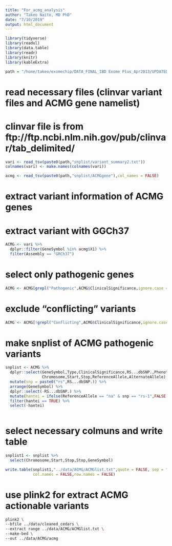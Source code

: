 ```yaml
---
title: "For_acmg_analysis"
author: "Takeo Naito, MD PhD"
date: "7/10/2019"
output: html_document
---
```


```r
library(tidyverse)
library(readxl)
library(data.table)
library(readr)
library(knitr)
library(kableExtra)

```



```r
path = "/home/takeo/exomechip/DATA_FINAL_IBD Exome Plus_Apr2013/UPDATED FILES/data/"
```


# read necessary files (clinvar variant files and ACMG gene namelist)
# clinvar file is from ftp://ftp.ncbi.nlm.nih.gov/pub/clinvar/tab_delimited/

```r
vari <- read_tsv(paste0(path,"snplist/variant_summary2.txt")) 
colnames(vari) <- make.names(colnames(vari))

acmg <- read_tsv(paste0(path,"snplist/ACMGgene"),col_names = FALSE)

```

# extract variant information of ACMG genes 
# extract variant with GGCh37

```r
ACMG <- vari %>% 
  dplyr::filter(GeneSymbol %in% acmg$X1) %>% 
  filter(Assembly == "GRCh37")

```
# select only pathogenic genes

```r
ACMG <- ACMG[grepl("Pathogenic",ACMG$ClinicalSignificance,ignore.case = TRUE),]
```
# exclude "conflicting" variants

```r
ACMG <- ACMG[!grepl("Conflicting",ACMG$ClinicalSignificance,ignore.case = TRUE),]
```
# make snplist of ACMG pathogenic variants


```r
snplist <- ACMG %>% 
  dplyr::select(GeneSymbol,Type,ClinicalSignificance,RS...dbSNP.,PhenotypeList,
                Chromosome,Start,Stop,ReferenceAllele,AlternateAllele) %>% 
  mutate(snp = paste0("rs",RS...dbSNP.)) %>% 
  arrange(GeneSymbol) %>% 
  dplyr::select(-RS...dbSNP.) %>% 
  mutate(hantei = ifelse(ReferenceAllele == "na" & snp == "rs-1",FALSE,TRUE)) %>% 
  filter(hantei == TRUE) %>% 
  select(-hantei)
  

```

# select necessary colmuns and write table
```r
snplist1 <- snplist %>% 
  select(Chromosome,Start,Stop,Stop,GeneSymbol) 

write.table(snplist1,"../data/ACMG/ACMGlist.txt",quote = FALSE, sep = "\t",
            col.names = FALSE,row.names = FALSE)
```

# use plink2 for extract ACMG actionable variants

```bash
plink2 \
--bfile ../data/cleaned_cedars \
--extract range ../data/ACMG/ACMGlist.txt \
--make-bed \
--out ../data/ACMG/acmg

```

